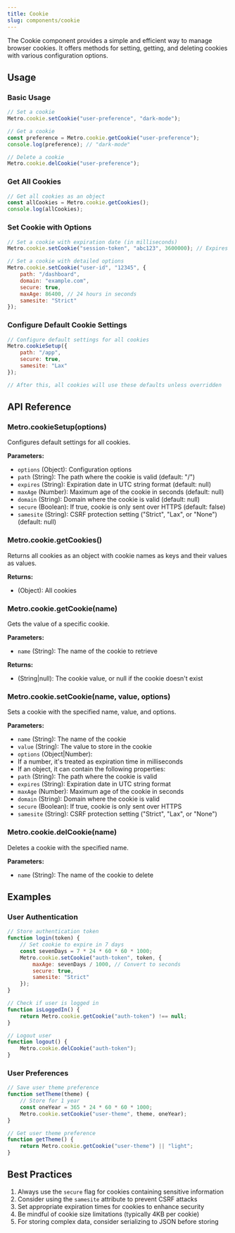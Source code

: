 ```yaml
---
title: Cookie
slug: components/cookie
---
```


The Cookie component provides a simple and efficient way to manage browser cookies. It offers methods for setting, getting, and deleting cookies with various configuration options.

## Usage

### Basic Usage

```javascript
// Set a cookie
Metro.cookie.setCookie("user-preference", "dark-mode");

// Get a cookie
const preference = Metro.cookie.getCookie("user-preference");
console.log(preference); // "dark-mode"

// Delete a cookie
Metro.cookie.delCookie("user-preference");
```

### Get All Cookies

```javascript
// Get all cookies as an object
const allCookies = Metro.cookie.getCookies();
console.log(allCookies);
```

### Set Cookie with Options

```javascript
// Set a cookie with expiration date (in milliseconds)
Metro.cookie.setCookie("session-token", "abc123", 3600000); // Expires in 1 hour

// Set a cookie with detailed options
Metro.cookie.setCookie("user-id", "12345", {
    path: "/dashboard",
    domain: "example.com",
    secure: true,
    maxAge: 86400, // 24 hours in seconds
    samesite: "Strict"
});
```

### Configure Default Cookie Settings

```javascript
// Configure default settings for all cookies
Metro.cookieSetup({
    path: "/app",
    secure: true,
    samesite: "Lax"
});

// After this, all cookies will use these defaults unless overridden
```

## API Reference

### Metro.cookieSetup(options)

Configures default settings for all cookies.

**Parameters:**
- `options` (Object): Configuration options
- `path` (String): The path where the cookie is valid (default: "/")
- `expires` (String): Expiration date in UTC string format (default: null)
- `maxAge` (Number): Maximum age of the cookie in seconds (default: null)
- `domain` (String): Domain where the cookie is valid (default: null)
- `secure` (Boolean): If true, cookie is only sent over HTTPS (default: false)
- `samesite` (String): CSRF protection setting ("Strict", "Lax", or "None") (default: null)

### Metro.cookie.getCookies()

Returns all cookies as an object with cookie names as keys and their values as values.

**Returns:**
- (Object): All cookies

### Metro.cookie.getCookie(name)

Gets the value of a specific cookie.

**Parameters:**
- `name` (String): The name of the cookie to retrieve

**Returns:**
- (String|null): The cookie value, or null if the cookie doesn't exist

### Metro.cookie.setCookie(name, value, options)

Sets a cookie with the specified name, value, and options.

**Parameters:**
- `name` (String): The name of the cookie
- `value` (String): The value to store in the cookie
- `options` (Object|Number):
- If a number, it's treated as expiration time in milliseconds
- If an object, it can contain the following properties:
- `path` (String): The path where the cookie is valid
- `expires` (String): Expiration date in UTC string format
- `maxAge` (Number): Maximum age of the cookie in seconds
- `domain` (String): Domain where the cookie is valid
- `secure` (Boolean): If true, cookie is only sent over HTTPS
- `samesite` (String): CSRF protection setting ("Strict", "Lax", or "None")

### Metro.cookie.delCookie(name)

Deletes a cookie with the specified name.

**Parameters:**
- `name` (String): The name of the cookie to delete

## Examples

### User Authentication

```javascript
// Store authentication token
function login(token) {
    // Set cookie to expire in 7 days
    const sevenDays = 7 * 24 * 60 * 60 * 1000;
    Metro.cookie.setCookie("auth-token", token, {
        maxAge: sevenDays / 1000, // Convert to seconds
        secure: true,
        samesite: "Strict"
    });
}

// Check if user is logged in
function isLoggedIn() {
    return Metro.cookie.getCookie("auth-token") !== null;
}

// Logout user
function logout() {
    Metro.cookie.delCookie("auth-token");
}
```

### User Preferences

```javascript
// Save user theme preference
function setTheme(theme) {
    // Store for 1 year
    const oneYear = 365 * 24 * 60 * 60 * 1000;
    Metro.cookie.setCookie("user-theme", theme, oneYear);
}

// Get user theme preference
function getTheme() {
    return Metro.cookie.getCookie("user-theme") || "light";
}
```

## Best Practices

1. Always use the `secure` flag for cookies containing sensitive information
2. Consider using the `samesite` attribute to prevent CSRF attacks
3. Set appropriate expiration times for cookies to enhance security
4. Be mindful of cookie size limitations (typically 4KB per cookie)
5. For storing complex data, consider serializing to JSON before storing